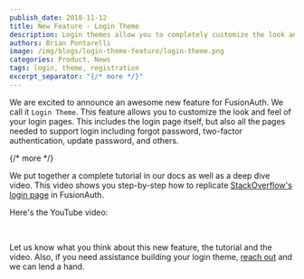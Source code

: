 ```yaml
---
publish_date: 2018-11-12 
title: New Feature - Login Theme
description: Login themes allow you to completely customize the look and feel of your login pages
authors: Brian Pontarelli
image: /img/blogs/login-theme-feature/login-theme.png
categories: Product, News
tags: login, theme, registration
excerpt_separator: "{/* more */}"
---
```



We are excited to announce an awesome new feature for FusionAuth. We call it `Login Theme`. This feature allows you to customize the look and feel of your login pages. This includes the login page itself, but also all the pages needed to support login including forgot password, two-factor authentication, update password, and others.

{/* more */}

We put together a complete tutorial in our docs as well as a deep dive video. This video shows you step-by-step how to replicate [StackOverflow's login page](https://stackoverflow.com/users/login) in FusionAuth.

Here's the YouTube video:

<YouTube id="_ro3jH5Xkgo" />

<br/>

Let us know what you think about this new feature, the tutorial and the video. Also, if you need assistance building your login theme, [reach out](/contact) and we can lend a hand.

